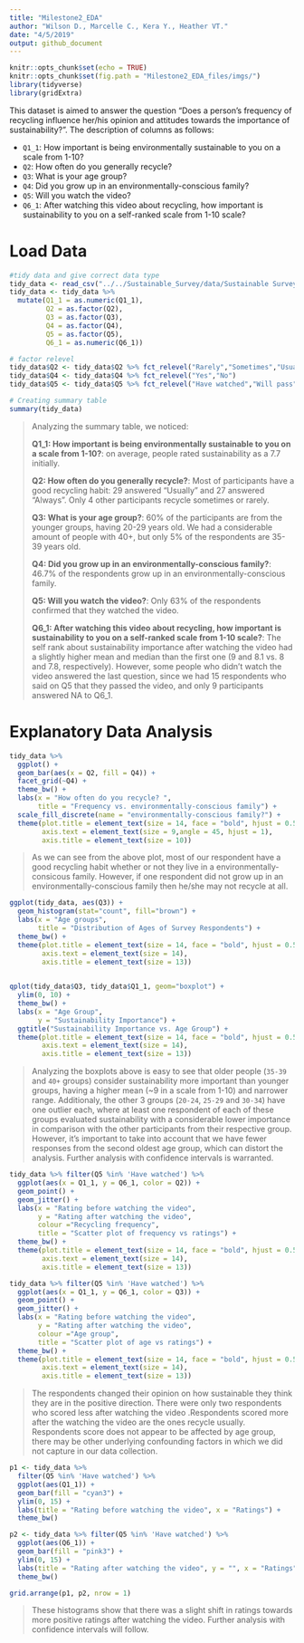 ```yaml
---
title: "Milestone2_EDA"
author: "Wilson D., Marcelle C., Kera Y., Heather VT."
date: "4/5/2019"
output: github_document
---
```


```r
knitr::opts_chunk$set(echo = TRUE)
knitr::opts_chunk$set(fig.path = "Milestone2_EDA_files/imgs/")
library(tidyverse)
library(gridExtra)
```

This dataset is aimed to answer the question "Does a person’s frequency of recycling influence her/his opinion and attitudes towards the importance of sustainability?". The description of columns as follows:

  - `Q1_1`: How important is being environmentally sustainable to you on a scale from 1-10?
  - `Q2`: How often do you generally recycle?
  - `Q3`: What is your age group?
  - `Q4`: Did you grow up in an environmentally-conscious family?
  - `Q5`: Will you watch the video? 
  - `Q6_1`: After watching this video about recycling, how important is sustainability to you on a self-ranked scale from 1-10 scale?

# Load Data

```r
#tidy data and give correct data type
tidy_data <- read_csv("../../Sustainable_Survey/data/Sustainable Survey_April 4, 2019_18.11.csv", col_types = cols(.default = col_character()))[3:62,18:23]
tidy_data <- tidy_data %>% 
  mutate(Q1_1 = as.numeric(Q1_1),
         Q2 = as.factor(Q2),
         Q3 = as.factor(Q3),
         Q4 = as.factor(Q4),
         Q5 = as.factor(Q5),
         Q6_1 = as.numeric(Q6_1))

# factor relevel
tidy_data$Q2 <- tidy_data$Q2 %>% fct_relevel("Rarely","Sometimes","Usually","Always")
tidy_data$Q4 <- tidy_data$Q4 %>% fct_relevel("Yes","No")
tidy_data$Q5 <- tidy_data$Q5 %>% fct_relevel("Have watched","Will pass")
```


```r
# Creating summary table
summary(tidy_data)
```

> Analyzing the summary table, we noticed:
>
> **Q1_1: How important is being environmentally sustainable to you on a scale from 1-10?**: 
> on average, people rated sustainability as a 7.7 initially.
>
> **Q2: How often do you generally recycle?**: Most of participants have a good recycling habit: 29 answered "Usually" and 27 answered "Always". Only 4 other participants recycle sometimes or rarely.
>
> **Q3: What is your age group?**: 60% of the participants are from the younger groups, having 20-29 years old. We had a considerable amount of people with 40+, but only 5% of the respondents are 35-39 years old.
>
> **Q4: Did you grow up in an environmentally-conscious family?**: 46.7% of the respondents grow up in an environmentally-conscious family.
>
> **Q5: Will you watch the video?**: Only 63% of the respondents confirmed that they watched the video.
>
> **Q6_1: After watching this video about recycling, how important is sustainability to you on a self-ranked scale from 1-10 scale?**: The self rank about sustainability importance after watching the video had a slightly higher mean and median than the first one (9 and 8.1 vs. 8 and 7.8, respectively). However, some people who didn't watch the video answered the last question, since we had 15 respondents who said on Q5 that they passed the video, and only 9 participants answered NA to Q6_1. 

# Explanatory Data Analysis

```r
tidy_data %>% 
  ggplot() +
  geom_bar(aes(x = Q2, fill = Q4)) +
  facet_grid(~Q4) +
  theme_bw() +
  labs(x = "How often do you recycle? ",
       title = "Frequency vs. environmentally-conscious family") +
  scale_fill_discrete(name = "environmentally-conscious family?") +
  theme(plot.title = element_text(size = 14, face = "bold", hjust = 0.5),
        axis.text = element_text(size = 9,angle = 45, hjust = 1),
        axis.title = element_text(size = 10))
```

> As we can see from the above plot, most of our respondent have a good recycling habit whether or not they live in a environmentally-consicous family. However, if one respondent did not grow up in an environmentally-conscious family then he/she may not recycle at all.

```R
ggplot(tidy_data, aes(Q3)) +
  geom_histogram(stat="count", fill="brown") +
  labs(x = "Age groups",
       title = "Distribution of Ages of Survey Respondents") +
  theme_bw() +
  theme(plot.title = element_text(size = 14, face = "bold", hjust = 0.5),
        axis.text = element_text(size = 14),
        axis.title = element_text(size = 13))
  
```

```r
qplot(tidy_data$Q3, tidy_data$Q1_1, geom="boxplot") +
  ylim(0, 10) +
  theme_bw() +
  labs(x = "Age Group",
       y = "Sustainability Importance") +
  ggtitle("Sustainability Importance vs. Age Group") +
  theme(plot.title = element_text(size = 14, face = "bold", hjust = 0.5),
        axis.text = element_text(size = 14),
        axis.title = element_text(size = 13))
```


> Analyzing the boxplots above is easy to see that older people (`35-39` and `40+` groups) consider sustainability more important than younger groups, having a higher mean (~9 in a scale from 1-10) and narrower range. Additionaly, the other 3 groups (`20-24`, `25-29` and `30-34`) have one outlier each, where at least one respondent of each of these groups evaluated sustainability with a considerable lower importance in comparison with the other participants from their respective group. However, it's important to take into account that we have fewer responses from the second oldest age group, which can distort the analysis. Further analysis with confidence intervals is warranted.


```r
tidy_data %>% filter(Q5 %in% 'Have watched') %>% 
  ggplot(aes(x = Q1_1, y = Q6_1, color = Q2)) +
  geom_point() +
  geom_jitter() +
  labs(x = "Rating before watching the video",
       y = "Rating after watching the video",
       colour ="Recycling frequency",
       title = "Scatter plot of frequency vs ratings") +
  theme_bw() +
  theme(plot.title = element_text(size = 14, face = "bold", hjust = 0.5),
        axis.text = element_text(size = 14),
        axis.title = element_text(size = 13))

tidy_data %>% filter(Q5 %in% 'Have watched') %>% 
  ggplot(aes(x = Q1_1, y = Q6_1, color = Q3)) +
  geom_point() +
  geom_jitter() +
  labs(x = "Rating before watching the video",
       y = "Rating after watching the video",
       colour ="Age group",
       title = "Scatter plot of age vs ratings") +
  theme_bw() +
  theme(plot.title = element_text(size = 14, face = "bold", hjust = 0.5),
        axis.text = element_text(size = 14),
        axis.title = element_text(size = 13))
```

> The respondents changed their opinion on how sustainable they think they are in the positive direction. There were only two respondents who scored less after watching the video .Respondents scored more after the watching the video are the ones recycle usually. Respondents score does not appear to be affected by age group, there may be other underlying confounding factors in which we did not capture in our data collection. 

```r
p1 <- tidy_data %>% 
  filter(Q5 %in% 'Have watched') %>%
  ggplot(aes(Q1_1)) +
  geom_bar(fill = "cyan3") +
  ylim(0, 15) +
  labs(title = "Rating before watching the video", x = "Ratings") +
  theme_bw()

p2 <- tidy_data %>% filter(Q5 %in% 'Have watched') %>%
  ggplot(aes(Q6_1)) +
  geom_bar(fill = "pink3") +
  ylim(0, 15) +
  labs(title = "Rating after watching the video", y = "", x = "Ratings") +
  theme_bw()

grid.arrange(p1, p2, nrow = 1)
```

> These histograms show that there was a slight shift in ratings towards more positive ratings after watching the video. Further analysis with confidence intervals will follow.
